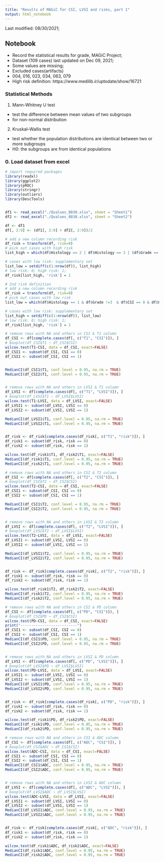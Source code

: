 ---
title: "Results of MAGiC for CSI, LVSI and risks, part 1"
output: html_notebook
---

Last modified: 08/30/2021; 

## Notebook

- Record the statistical results for grade, MAGiC Project;
- Dataset (109 cases) last updated on Dec 09, 2021;
- Some values are missing; 
- Excluded cases(artifacts)
- 004, 016, 023, 034, 063, 079
- High risk definition: https://www.medilib.ir/uptodate/show/16721

### Statistical Methods

1. Mann-Whitney U test

- test the difference between mean values of two subgroups 
- for non-normal distribution

2. Kruskal–Wallis test

- test whether the population distributions are identical between two or more subgroups
- H0: the subgroups are from identical populations


### 0. Load dataset from excel
```{r load data}
# import required packages
library(readxl)
library(ggplot2)
library(pROC)
library(stringr)
library(outliers)
library(DescTools)


df1 <- read_excel("./Qvalues_0830.xlsx", sheet = "Sheet1")
df2 <- read_excel("./Qvalues_0830.xlsx", sheet = "Sheet2")

df <- df1
df[, 2:9] <- (df1[, 2:9] + df2[, 2:9])/2

```


```{r}
# add a new column recording risk
df_risk = transform(df, risk=0)
# pick out cases with high risk
list_high = which(df$Histology == 2 | df$Histology == 3 | (df$Grade == 3 & df$MI == 2 & df$Histology == 1) | df$stage == '3a' | df$stage == '3b' | df$stage == '3c1' | df$stage == '3c2' | df$stage == '4' | df$stage == '3'); 

# cases with low risk: supplementary set
list_low = setdiff(c(1:nrow(df)), list_high)
# low risk: 0; high risk: 1;
df_risk[list_high, 'risk'] = 1 
```


```{r}
# 2nd risk definition
# add a new column recording risk
df_risk = transform(df, risk=0)
# pick out cases with low risk
list_low = which(df$Histology == 1 & df$Grade !=3  & df$CSI == 0 & df$LVSI == 0 & df$MI != 2); 

# cases with low risk: supplementary set
list_high = setdiff(c(1:nrow(df)), list_low)
# low risk: 0; high risk: 1;
df_risk[list_high, 'risk'] = 1 
```


```{r T1}
# remove rows with NA and others in CSI & T1 column
df_CSI <- df[complete.cases(df[, c("T1", "CSI")]), ]
# boxplot(df_CSI$T1 ~ df_CSI$CSI)
wilcox.test(T1~CSI, data = df_CSI, exact=FALSE)
df_CSI1 <- subset(df_CSI, CSI == 0)
df_CSI2 <- subset(df_CSI, CSI == 1)


MedianCI(df_CSI1$T1, conf.level = 0.95, na.rm = TRUE)
MedianCI(df_CSI2$T1, conf.level = 0.95, na.rm = TRUE)


# remove rows with NA and others in LVSI & T1 column
df_LVSI <- df[complete.cases(df[, c("T1", "LVSI")]), ]
# boxplot(df_LVSI$T1 ~ df_LVSI$LVSI)
wilcox.test(T1~LVSI, data = df_LVSI, exact=FALSE)
df_LVSI1 <- subset(df_LVSI, LVSI == 0)
df_LVSI2 <- subset(df_LVSI, LVSI == 1)

MedianCI(df_LVSI1$T1, conf.level = 0.95, na.rm = TRUE)
MedianCI(df_LVSI2$T1, conf.level = 0.95, na.rm = TRUE)


df_risk <- df_risk[complete.cases(df_risk[, c("T1", "risk")]), ]
df_risk1 <- subset(df_risk, risk == 0)
df_risk2 <- subset(df_risk, risk == 1)

wilcox.test(df_risk1$T1, df_risk2$T1, exact=FALSE)
MedianCI(df_risk1$T1, conf.level = 0.95, na.rm = TRUE)
MedianCI(df_risk2$T1, conf.level = 0.95, na.rm = TRUE)
```


```{r T2}
# remove rows with NA and others in CSI & T2 column
df_CSI <- df[complete.cases(df[, c("T2", "CSI")]), ]
# boxplot(df_CSI$T2 ~ df_CSI$CSI)
wilcox.test(T2~CSI, data = df_CSI, exact=FALSE)
df_CSI1 <- subset(df_CSI, CSI == 0)
df_CSI2 <- subset(df_CSI, CSI == 1)

MedianCI(df_CSI1$T2, conf.level = 0.95, na.rm = TRUE)
MedianCI(df_CSI2$T2, conf.level = 0.95, na.rm = TRUE)


# remove rows with NA and others in LVSI & T2 column
df_LVSI <- df[complete.cases(df[, c("T2", "LVSI")]), ]
# boxplot(df_LVSI$T2 ~ df_LVSI$LVSI)
wilcox.test(T2~LVSI, data = df_LVSI, exact=FALSE)
df_LVSI1 <- subset(df_LVSI, LVSI == 0)
df_LVSI2 <- subset(df_LVSI, LVSI == 1)

MedianCI(df_LVSI1$T2, conf.level = 0.95, na.rm = TRUE)
MedianCI(df_LVSI2$T2, conf.level = 0.95, na.rm = TRUE)


df_risk <- df_risk[complete.cases(df_risk[, c("T2", "risk")]), ]
df_risk1 <- subset(df_risk, risk == 0)
df_risk2 <- subset(df_risk, risk == 1)

wilcox.test(df_risk1$T2, df_risk2$T2, exact=FALSE)
MedianCI(df_risk1$T2, conf.level = 0.95, na.rm = TRUE)
MedianCI(df_risk2$T2, conf.level = 0.95, na.rm = TRUE)
```


```{r PD}
# remove rows with NA and others in CSI & PD column
df_CSI <- df[complete.cases(df[, c("PD", "CSI")]), ]
# boxplot(df_CSI$PD ~ df_CSI$CSI)
wilcox.test(PD~CSI, data = df_CSI, exact=FALSE)
print("--------------------------")
df_CSI1 <- subset(df_CSI, CSI == 0)
df_CSI2 <- subset(df_CSI, CSI == 1)
MedianCI(df_CSI1$PD, conf.level = 0.95, na.rm = TRUE)
MedianCI(df_CSI2$PD, conf.level = 0.95, na.rm = TRUE)


# remove rows with NA and others in LVSI & PD column
df_LVSI <- df[complete.cases(df[, c("PD", "LVSI")]), ]
# boxplot(df_LVSI$PD ~ df_LVSI$LVSI)
wilcox.test(PD~LVSI, data = df_LVSI, exact=FALSE)
df_LVSI1 <- subset(df_LVSI, LVSI == 0)
df_LVSI2 <- subset(df_LVSI, LVSI == 1)
MedianCI(df_LVSI1$PD, conf.level = 0.95, na.rm = TRUE)
MedianCI(df_LVSI2$PD, conf.level = 0.95, na.rm = TRUE)


df_risk <- df_risk[complete.cases(df_risk[, c("PD", "risk")]), ]
df_risk1 <- subset(df_risk, risk == 0)
df_risk2 <- subset(df_risk, risk == 1)

wilcox.test(df_risk1$PD, df_risk2$PD, exact=FALSE)
MedianCI(df_risk1$PD, conf.level = 0.95, na.rm = TRUE)
MedianCI(df_risk2$PD, conf.level = 0.95, na.rm = TRUE)
```


```{r ADC}
# remove rows with NA and others in CSI & ADC column
df_CSI <- df[complete.cases(df[, c("ADC", "CSI")]), ]
# boxplot(df_CSI$ADC ~ df_CSI$CSI)
wilcox.test(ADC~CSI, data = df_CSI, exact=FALSE)
df_CSI1 <- subset(df_CSI, CSI == 0)
df_CSI2 <- subset(df_CSI, CSI == 1)
MedianCI(df_CSI1$ADC, conf.level = 0.95, na.rm = TRUE)
MedianCI(df_CSI2$ADC, conf.level = 0.95, na.rm = TRUE)


# remove rows with NA and others in LVSI & ADC column
df_LVSI <- df[complete.cases(df[, c("ADC", "LVSI")]), ]
# boxplot(df_LVSI$ADC ~ df_LVSI$LVSI)
wilcox.test(ADC~LVSI, data = df_LVSI, exact=FALSE)
df_LVSI1 <- subset(df_LVSI, LVSI == 0)
df_LVSI2 <- subset(df_LVSI, LVSI == 1)
MedianCI(df_LVSI1$ADC, conf.level = 0.95, na.rm = TRUE)
MedianCI(df_LVSI2$ADC, conf.level = 0.95, na.rm = TRUE)


df_risk <- df_risk[complete.cases(df_risk[, c("ADC", "risk")]), ]
df_risk1 <- subset(df_risk, risk == 0)
df_risk2 <- subset(df_risk, risk == 1)

wilcox.test(df_risk1$ADC, df_risk2$ADC, exact=FALSE)
MedianCI(df_risk1$ADC, conf.level = 0.95, na.rm = TRUE)
MedianCI(df_risk2$ADC, conf.level = 0.95, na.rm = TRUE)
```